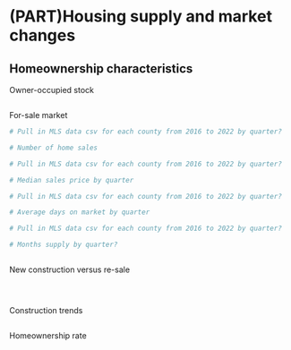 # (PART)Housing supply and market changes {.unnumbered}

## Homeownership characteristics{#part-2-1}

Owner-occupied stock

```r


```

For-sale market

```r

# Pull in MLS data csv for each county from 2016 to 2022 by quarter?

# Number of home sales


```

```r

# Pull in MLS data csv for each county from 2016 to 2022 by quarter?

# Median sales price by quarter


```


```r

# Pull in MLS data csv for each county from 2016 to 2022 by quarter?

# Average days on market by quarter

```

```r

# Pull in MLS data csv for each county from 2016 to 2022 by quarter?

# Months supply by quarter?


```

```r


```

New construction versus re-sale

```r


```


```r

```

```r

```


Construction trends

```r

```


Homeownership rate

```r

```